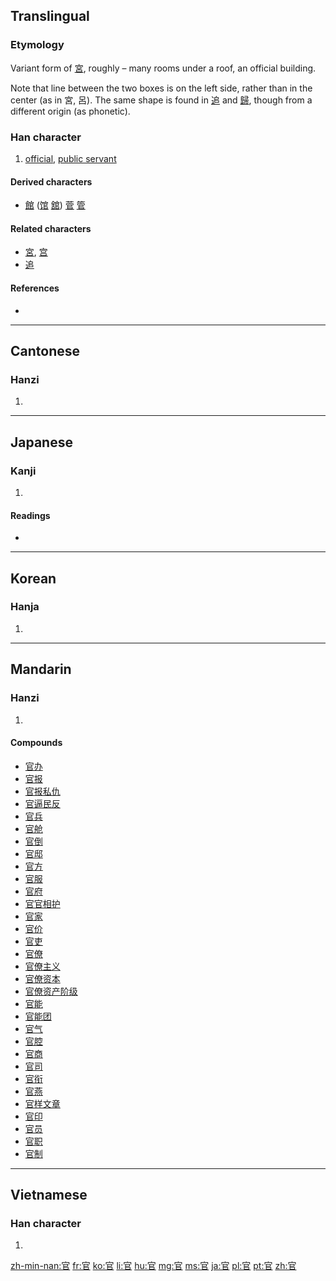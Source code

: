 {{also|宮}}
==Translingual==

===Etymology===
Variant form of [[宮]], roughly {{Han compound|宀|呂|ls=ic}} – many rooms under a roof, an official building.

Note that line between the two boxes is on the left side, rather than in the center (as in 宮, 呂). The same shape is found in [[追]] and [[歸]], though from a different origin (as phonetic).

===Han character===
{{Han char|rn=40|rad=宀|as=05|sn=8|four=3077<sub>7</sub>|canj=十口中口 (JRLR)|ids=⿱[[宀]][[㠯]]}}

# [[official]], [[public servant]]

====Derived characters====
* [[館]] ([[馆]] [[舘]]) [[菅]] [[管]]

====Related characters====
* [[宮]], [[宫]]
* [[追]]

====References====
* {{Han ref|kx=0283.150|dkj=07107|dj=0558.010|hdz=20921.040|uh=5B98|ud=23448|bh=A978|bd=43384}}

----

==Cantonese==

===Hanzi===
{{yue-hanzi|jyut=[[gun1]]|y=gun1}}

# {{defn|lang=yue|sort=宀05}}

----

==Japanese==

===Kanji===
{{ja-kanji|grade=4|rs=宀05}}

# {{defn|lang=ja|sort=宀05}}

====Readings====
* {{ja-readings|on=[[かん]] (kan)|kanon=[[がん]] (gan)|kun=[[つかさ]] (tsukasa), [[おおやけ]] (ooyake)}}

----

==Korean==

===Hanja===
{{ko-hanja|hangeul=관|rv=gwan|mr=kwan}}

# {{defn|lang=ko|sort=宀05}}

----

==Mandarin==

===Hanzi===
{{cmn-hanzi|pin=[[guān]] ([[guan1]])|wg=kuan<sup>1</sup>}}

# {{defn|lang=cmn|sort=宀05}}

====Compounds====
* [[官办]]
* [[官报]]
* [[官报私仇]]
* [[官逼民反]]
* [[官兵]]
* [[官舱]]
* [[官倒]]
* [[官邸]]
* [[官方]]
* [[官服]]
* [[官府]]
* [[官官相护]]
* [[官家]]
* [[官价]]
* [[官吏]]
* [[官僚]]
* [[官僚主义]]
* [[官僚资本]]
* [[官僚资产阶级]]
* [[官能]]
* [[官能团]]
* [[官气]]
* [[官腔]]
* [[官商]]
* [[官司]]
* [[官衔]]
* [[官燕]]
* [[官样文章]]
* [[官印]]
* [[官员]]
* [[官职]]
* [[官制]]

----

==Vietnamese==

===Han character===
{{vi-hantu|[[quan]]|rs=宀05}}

# {{defn|lang=vi|sort=宀05}}

[[zh-min-nan:官]]
[[fr:官]]
[[ko:官]]
[[li:官]]
[[hu:官]]
[[mg:官]]
[[ms:官]]
[[ja:官]]
[[pl:官]]
[[pt:官]]
[[zh:官]]